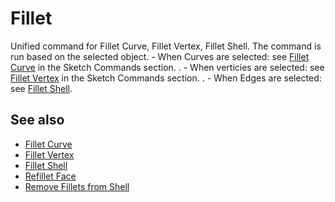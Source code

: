 
# Fillet

<Reference shortcut="B" command="Fillet" button="" />

Unified command for Fillet Curve, Fillet Vertex, Fillet Shell. The command is run based on the selected object.
    - When Curves are selected: see [Fillet Curve](../sketch/fillet-curve) in the Sketch Commands section. .
    - When verticies are selected: see [Fillet Vertex](../sketch/fillet-vertex) in the Sketch Commands section. .
    - When Edges are selected: see [Fillet Shell](./fillet-shell). 

## See also
- [Fillet Curve](../sketch/fillet-curve) 
- [Fillet Vertex](../sketch/fillet-vertex)
- [Fillet Shell](./fillet-shell)
- [Refillet Face](./refillet-face)
- [Remove Fillets from Shell](./remove-fillets-from-shell)









